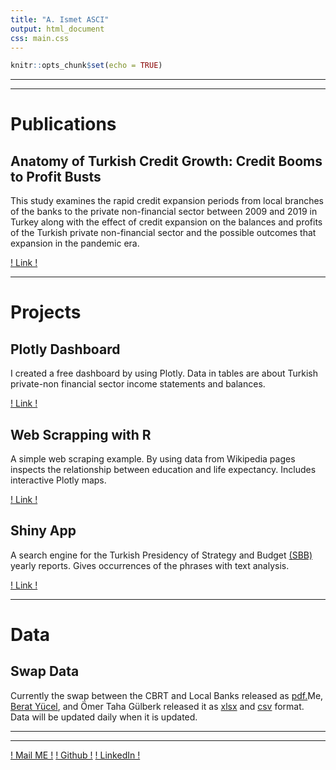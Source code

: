 ```yaml
---
title: "A. Ismet ASCI"
output: html_document
css: main.css
---
```


```r
knitr::opts_chunk$set(echo = TRUE)
```

------------------------------------------------------------------------

------------------------------------------------------------------------

# Publications

## Anatomy of Turkish Credit Growth: Credit Booms to Profit Busts

This study examines the rapid credit expansion periods from local branches of the banks to the private non-financial sector between 2009 and 2019 in Turkey along with the effect of credit expansion on the balances and profits of the Turkish private non-financial sector and the possible outcomes that expansion in the pandemic era.

[! Link !](https://aiasci.github.io/credit/)

------------------------------------------------------------------------

# Projects

## Plotly Dashboard

I created a free dashboard by using Plotly. Data in tables are about Turkish private-non financial sector income statements and balances.

[! Link !](https://aiasci.github.io/firm_dashboard/)

## Web Scrapping with R

A simple web scraping example. By using data from Wikipedia pages inspects the relationship between education and life expectancy. Includes interactive Plotly maps.

[! Link !](https://aiasci.github.io/web_scrap_r/)

## Shiny App

A search engine for the Turkish Presidency of Strategy and Budget [(SBB)](https://www.sbb.gov.tr/) yearly reports. Gives occurrences of the phrases with text analysis.

[! Link !](https://aiasci.shinyapps.io/searcher/)

------------------------------------------------------------------------

# Data

## Swap Data

Currently the swap between the CBRT and Local Banks released as [pdf.](https://www.tcmb.gov.tr/wps/wcm/connect/a6ffdb2f-47d9-4ae9-8c39-5075867aaec3/TCMB+Tarafl%C4%B1+Swap+%C4%B0%C5%9Flemleri.pdf?MOD=AJPERES)Me, [Berat Yücel](https://github.com/baradyu/), and Ömer Taha Gülberk released it as [xlsx](https://github.com/aiasci/swap/raw/master/2021-04-22.swap.xlsx) and [csv](https://github.com/aiasci/swap/raw/master/2021-04-22.swap.csv) format. Data will be updated daily when it is updated.



------------------------------------------------------------------------

------------------------------------------------------------------------

[! Mail ME !](mailto:ismet.asci@outlook.com){.highlight .pre} [! Github !](https://github.com/aiasci/) [! LinkedIn !](https://www.linkedin.com/in/ismetasci/)
